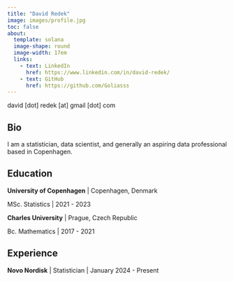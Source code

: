 ```yaml
---
title: "David Redek"
image: images/profile.jpg
toc: false
about: 
  template: solana
  image-shape: round
  image-width: 17em
  links:
    - text: LinkedIn
      href: https://www.linkedin.com/in/david-redek/
    - text: GitHub
      href: https://github.com/Goliasss
---
```


david \[dot\] redek \[at\] gmail \[dot\] com

## Bio
I am a statistician, data scientist, and generally an aspiring data professional based in Copenhagen. 

## Education

**University of Copenhagen** \| Copenhagen, Denmark

MSc. Statistics \| 2021 - 2023

**Charles University** \| Prague, Czech Republic

Bc. Mathematics \| 2017 - 2021

## Experience

**Novo Nordisk** \| Statistician \| January 2024 - Present




